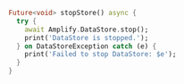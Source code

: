 ```dart
Future<void> stopStore() async {
  try {
    await Amplify.DataStore.stop();
    print('DataStore is stopped.');
  } on DataStoreException catch (e) {
    print('Failed to stop DataStore: $e');
  }
}
```
